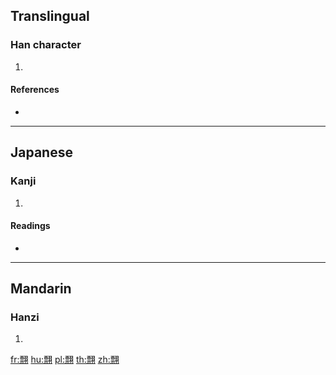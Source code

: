 {{character info/new}}
==Translingual==

===Han character===
{{Han char|rn=124|rad=羽|as=11|sn=17|four=17920|canj=MFSMM}}

# {{defn|Han|sort=羽11}}

====References====
* {{Han ref|kx=0959.140|dkj=28795|dj=1405.130|hdz=53355.120|uh=7FF2|ud=32754|bh=EDE6|bd=60902}}

----

==Japanese==

===Kanji===
{{ja-kanji|grade=|rs=羽11}}

# {{defn|lang=ja|sort=羽11}}

====Readings====
* {{ja-readings|on=[[ひょう]] (hyō), [[びょう]] (byō)|kun=[[とぶ]] (tobu)|nanori=}}

----

==Mandarin==

===Hanzi===
{{cmn-hanzi|pin=[[piāo]] ([[piao1]])|wg=p'iao<sup>1</sup>}}

# {{defn|lang=cmn|sort=羽11}}

[[fr:翲]]
[[hu:翲]]
[[pl:翲]]
[[th:翲]]
[[zh:翲]]